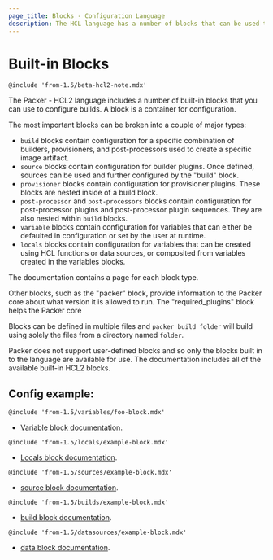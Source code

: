 ```yaml
---
page_title: Blocks - Configuration Language
description: The HCL language has a number of blocks that can be used to configure builds.
---
```


# Built-in Blocks

`@include 'from-1.5/beta-hcl2-note.mdx'`

The Packer - HCL2 language includes a number of built-in blocks that you can
use to configure builds. A block is a container for configuration.

The most important blocks can be broken into a couple of major types:

- `build` blocks contain configuration for a specific combination of builders,
  provisioners, and post-processors used to create a specific image artifact.
- `source` blocks contain configuration for builder plugins. Once defined,
  sources can be used and further configured by the "build" block.
- `provisioner` blocks contain configuration for provisioner plugins. These
  blocks are nested inside of a build block.
- `post-processor` and `post-processors` blocks contain configuration for
  post-processor plugins and post-processor plugin sequences. They are also
  nested within `build` blocks.
- `variable` blocks contain configuration for variables that can either be
  defaulted in configuration or set by the user at runtime.
- `locals` blocks contain configuration for variables that can be created using
  HCL functions or data sources, or composited from variables created in the
  variables blocks.

The documentation contains a page for each block type.

Other blocks, such as the "packer" block, provide information to the Packer core
about what version it is allowed to run. The "required_plugins" block helps the
Packer core

Blocks can be defined in multiple files and `packer build folder` will build
using solely the files from a directory named `folder`.

Packer does not support user-defined blocks and so only the blocks built in to
the language are available for use. The documentation includes all of the available built-in HCL2 blocks.

## Config example:

`@include 'from-1.5/variables/foo-block.mdx'`

- [Variable block documentation](/docs/templates/hcl_templates/blocks/variable).

`@include 'from-1.5/locals/example-block.mdx'`

- [Locals block documentation](/docs/templates/hcl_templates/blocks/locals).

`@include 'from-1.5/sources/example-block.mdx'`

- [source block documentation](/docs/templates/hcl_templates/blocks/source).

`@include 'from-1.5/builds/example-block.mdx'`

- [build block documentation](/docs/templates/hcl_templates/blocks/build).

`@include 'from-1.5/datasources/example-block.mdx'`

- [data block documentation](/docs/templates/hcl_templates/blocks/data).
